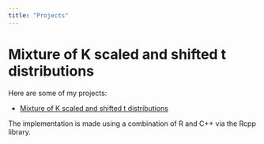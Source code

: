 ```yaml
---
title: "Projects"
---
```


# Mixture of K scaled and shifted t distributions

Here are some of my projects:

- [Mixture of K scaled and shifted t distributions](Projects/Mixture_of_K_scaled_and_shifted_Tdistributions.html)

The implementation is made using a combination of R and C++ via the Rcpp library.
